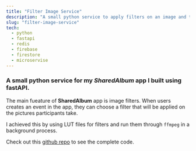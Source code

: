 ```yaml
---
title: "Filter Image Service"
description: "A small python service to apply filters on an image and then upload them to filrebase firestore"
slug: "filter-image-service"
tech:
  - python
  - fastapi
  - redis
  - firebase
  - firestore
  - microservise
---
```


### A small python service for my *SharedAlbum* app I built using fastAPI.

The main fueature of **SharedAlbum** app is image filters. When users creates an event in the app, they can choose a filter that will be applied on the pictures participants take.

I achieved this by using LUT files for filters and run them through `ffmpeg` in a background process.

Check out this [github repo](https://github.com/duniandewon/filter-processor) to see the complete code.
